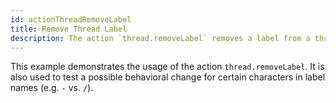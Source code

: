 ```yaml
---
id: actionThreadRemoveLabel
title: Remove Thread Label
description: The action `thread.removeLabel` removes a label from a thread.
---
```


This example demonstrates the usage of the action `thread.removeLabel`.
It is also used to test a possible behavioral change for certain characters in label names (e.g. `-` vs. `/`).

<RenderExample info={info} config={config} script={script} />
